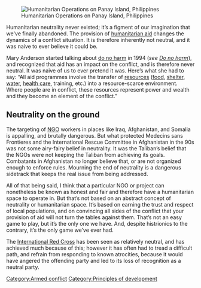 [[Image:Aid delivery.jpg|thumb|Humanitarian Operations on Panay Island, Philippines]]

Humanitarian neutrality never existed; it’s a figment of our imagination that we've finally abandoned. The provision of [[humanitarian aid]] changes the dynamics of a conflict situation. It is therefore inherently not neutral, and it was naive to ever believe it could be.

Mary Anderson started talking about [http://www.cdainc.com/cdawww/project_profile.php?pid=DNH&pname=Do%20No%20Harm do no harm] in 1994 (''see [[Glossary_of_sustainability_terms#D|Do no harm]]''), and recognized that aid has an impact on the conflict, and is therefore never neutral. It was naive of us to ever pretend it was. Here’s what she had to say: “All aid programmes involve the transfer of [[resources]] ([[food]], [[shelter]], [[water]], [[health care]], training, etc.) into a resource-scarce environment. Where people are in conflict, these resources represent power and wealth and they become an element of the conflict.”

== Neutrality on the ground ==

The targeting of [[NGO]] workers in places like Iraq, Afghanistan, and Somalia is appalling, and brutally dangerous. But what protected Medecins sans Frontieres and the International Rescue Committee in Afghanistan in the 90s was not some airy-fairy belief in neutrality. It was the Taliban’s belief that the NGOs were not keeping the Taliban from achieving its goals. Combatants in Afghanistan no longer believe that, or are not organized enough to enforce rules. Mourning the end of neutrality is a dangerous sidetrack that keeps the real issue from being addressed.

All of that being said, I think that a particular NGO or project can nonetheless be known as honest and fair and therefore have a humanitarian space to operate in. But that’s not based on an abstract concept of neutrality or humanitarian space. It’s based on earning the trust and respect of local populations, and on convincing all sides of the conflict that your provision of aid will not turn the tables against them. That’s not an easy game to play, but it’s the only one we have. And, despite histrionics to the contrary, it’s the only game we’ve ever had.

The [[International Red Cross]] has been seen as relatively neutral, and has achieved much because of this; however it has often had to tread a difficult path, and refrain from responding to known atrocities, because it would have  angered the offending party and led to its loss of recognition as a neutral party.{{fact}}


{{attrib bloodandmilk|url=http://bloodandmilk.org/?p=1294 }}

[[Category:Armed conflict]]
[[Category:Principles of development]]